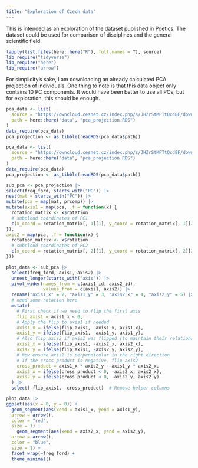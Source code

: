 ```yaml
---
title: "Exploration of Czech data"
---
```


This is intended as an exploration of the dataset published in Poetics. The dataset could be used for comparison of disciplines and the general scientific field. 

```r
lapply(list.files(here::here("R"), full.names = T), source)
lib_require("tidyverse")
lib_require("here")
lib_require("arrow")
```

For simplicity's sake, I am downloading an already calculated PCA projection of individuals. One thing to note is that this data object only contains 10 PC components. It would have been better to use all PCs, but for exploration, this should be enough. 

```r
pca_data <- list(
  source = "https://owncloud.cesnet.cz/index.php/s/JHZrStMPTtQcd8F/download",
  path = here::here("data", "pca_projection.RDS")
)
data_require(pca_data)  
pca_projection <- as_tibble(readRDS(pca_data$path))
```

```r
pca_data <- list(
  source = "https://owncloud.cesnet.cz/index.php/s/JHZrStMPTtQcd8F/download",
  path = here::here("data", "pca_projection.RDS")
)
data_require(pca_data)  
pca_projection <- as_tibble(readRDS(pca_data$path))
```

```r
sub_pca <- pca_projection |> 
select(freq_ford, starts_with("PC")) |> 
nest(mat = starts_with("PC")) |> 
mutate(pca = map(mat, prcomp)) |> 
mutate(axis1 = map(pca, .f = function(x) {
  rotation_matrix <- x$rotation
  # subcloud coordinates of PC1
  c(x_coord = rotation_matrix[, 1][1], y_coord = rotation_matrix[, 1][2])
}),
axis2 = map(pca, .f = function(x) {
  rotation_matrix <- x$rotation
  # subcloud coordinates of PC2
  c(x_coord = rotation_matrix[, 2][1], y_coord = rotation_matrix[, 2][2])
}))
```

```r
plot_data <- sub_pca |>
  select(freq_ford, axis1, axis2) |>
  unnest_longer(starts_with("axis")) |>
  pivot_wider(names_from = c(axis1_id, axis2_id),
              values_from = c(axis1, axis2)) |>
  rename("axis1_x" = 2, "axis1_y" = 3, "axis2_x" = 4, "axis2_y" = 5) |>
  # need some rotation here
  mutate(
    # First check if we need to flip the first axis
    flip_axis1 = axis1_x < 0,
    # Apply the flip to axis1 if needed
    axis1_x = ifelse(flip_axis1, -axis1_x, axis1_x),
    axis1_y = ifelse(flip_axis1, -axis1_y, axis1_y),
    # Also flip axis2 if axis1 was flipped (to maintain their relationship)
    axis2_x = ifelse(flip_axis1, -axis2_x, axis2_x),
    axis2_y = ifelse(flip_axis1, -axis2_y, axis2_y),
    # Now ensure axis2 is perpendicular in the right direction
    # If the cross product is negative, flip axis2
    cross_product = axis1_x * axis2_y - axis1_y * axis2_x,
    axis2_x = ifelse(cross_product < 0, -axis2_x, axis2_x),
    axis2_y = ifelse(cross_product < 0, -axis2_y, axis2_y)
  ) |>
  select(-flip_axis1, -cross_product)  # Remove helper columns
```


```r
plot_data |> 
ggplot(aes(x = 0, y = 0)) +
  geom_segment(aes(xend = axis1_x, yend = axis1_y), 
  arrow = arrow(), 
  color = "red",
  size = 1) +
    geom_segment(aes(xend = axis2_x, yend = axis2_y), 
  arrow = arrow(), 
  color = "blue",
  size = 1) +
  facet_wrap(~freq_ford) +
  theme_minimal() 
```